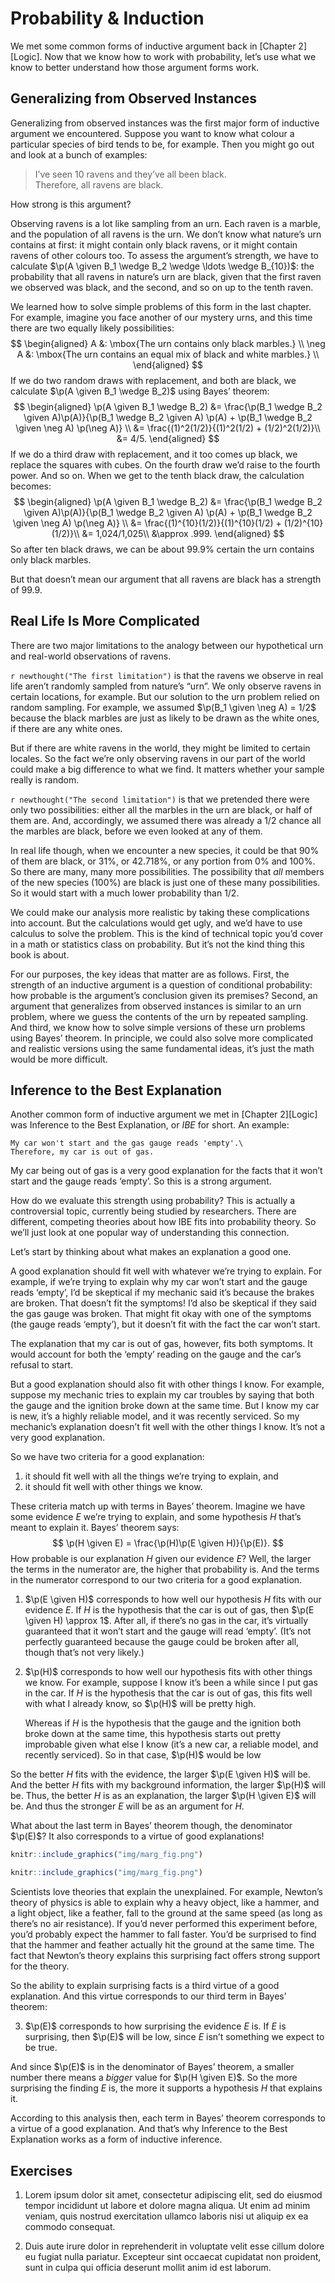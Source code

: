 # Probability & Induction

We met some common forms of inductive argument back in [Chapter 2][Logic]. Now that we know how to work with probability, let's use what we know to better understand how those argument forms work.


## Generalizing from Observed Instances

Generalizing from observed instances was the first major form of inductive argument we encountered. Suppose you want to know what colour a particular species of bird tends to be, for example. Then you might go out and look at a bunch of examples:

> I've seen 10 ravens and they've all been black.\
> Therefore, all ravens are black.

How strong is this argument?

Observing ravens is a lot like sampling from an urn. Each raven is a marble, and the population of all ravens is the urn. We don't know what nature's urn contains at first: it might contain only black ravens, or it might contain ravens of other colours too. To assess the argument's strength, we have to calculate $\p(A \given B_1 \wedge B_2 \wedge \ldots \wedge B_{10})$: the probability that all ravens in nature's urn are black, given that the first raven we observed was black, and the second, and so on up to the tenth raven.

We learned how to solve simple problems of this form in the last chapter. For example, imagine you face another of our mystery urns, and this time there are two equally likely possibilities:
$$
  \begin{aligned}
    A      &: \mbox{The urn contains only black marbles.} \\
    \neg A &: \mbox{The urn contains an equal mix of black and white marbles.} \\
  \end{aligned}
$$
If we do two random draws with replacement, and both are black, we calculate $\p(A \given B_1 \wedge B_2)$ using Bayes' theorem:
$$
  \begin{aligned}
    \p(A \given B_1 \wedge B_2) &= \frac{\p(B_1 \wedge B_2 \given A)\p(A)}{\p(B_1 \wedge B_2 \given A) \p(A) + \p(B_1 \wedge B_2 \given \neg A) \p(\neg A)} \\ 
    &= \frac{(1)^2(1/2)}{(1)^2(1/2) + (1/2)^2(1/2)}\\
    &= 4/5.
  \end{aligned}
$$
If we do a third draw with replacement, and it too comes up black, we replace the squares with cubes. On the fourth draw we'd raise to the fourth power. And so on. When we get to the tenth black draw, the calculation becomes:
$$
  \begin{aligned}
    \p(A \given B_1 \wedge B_2) &= \frac{\p(B_1 \wedge B_2 \given A)\p(A)}{\p(B_1 \wedge B_2 \given A) \p(A) + \p(B_1 \wedge B_2 \given \neg A) \p(\neg A)} \\ 
    &= \frac{(1)^{10}(1/2)}{(1)^{10}(1/2) + (1/2)^{10}(1/2)}\\
    &= 1,024/1,025\\
    &\approx .999.
  \end{aligned}
$$
So after ten black draws, we can be about $99.9\%$ certain the urn contains only black marbles.

But that doesn't mean our argument that all ravens are black has a strength of $99.9%$.


## Real Life Is More Complicated 

There are two major limitations to the analogy between our hypothetical urn  and real-world observations of ravens.

`r newthought("The first limitation")` is that the ravens we observe in real life aren't randomly sampled from nature's "urn". We only observe ravens in certain locations, for example. But our solution to the urn problem relied on random sampling. For example, we assumed $\p(B_1 \given \neg A) = 1/2$ because the black marbles are just as likely to be drawn as the white ones, if there are any white ones.

But if there are white ravens in the world, they might be limited to certain locales. So the fact we're only observing ravens in our part of the world could make a big difference to what we find. It matters whether your sample really is random.

`r newthought("The second limitation")` is that we pretended there were only two possibilities: either all the marbles in the urn are black, or half of them are. And, accordingly, we assumed there was already a 1/2 chance all the marbles are black, before we even looked at any of them.

In real life though, when we encounter a new species, it could be that $90\%$ of them are black, or $31\%$, or $42.718\%$, or any portion from $0\%$ and $100\%$. So there are many, many more possibilities. The possibility that *all* members of the new species ($100\%$) are black is just one of these many possibilities. So it would start with a much lower probability than $1/2$.

We could make our analysis more realistic by taking these complications into account. But the calculations would get ugly, and we'd have to use calculus to solve the problem. This is the kind of technical topic you'd cover in a math or statistics class on probability. But it's not the kind thing this book is about.

For our purposes, the key ideas that matter are as follows. First, the strength of an inductive argument is a question of conditional probability: how probable is the argument's conclusion given its premises? Second, an argument that generalizes from observed instances is similar to an urn problem, where we guess the contents of the urn by repeated sampling. And third, we know how to solve simple versions of these urn problems using Bayes' theorem. In principle, we could also solve more complicated and realistic versions using the same fundamental ideas, it's just the math would be more difficult.


## Inference to the Best Explanation

Another common form of inductive argument we met in [Chapter 2][Logic] was Inference to the Best Explanation, or *IBE* for short. An example:

```block
My car won't start and the gas gauge reads 'empty'.\
Therefore, my car is out of gas.
```

My car being out of gas is a very good explanation for the facts that it won't start and the gauge reads 'empty'. So this is a strong argument.

How do we evaluate this strength using probability? This is actually a controversial topic, currently being studied by researchers. There are different, competing theories about how IBE fits into probability theory. So we'll just look at one popular way of understanding this connection.

Let's start by thinking about what makes an explanation a good one.

A good explanation should fit well with whatever we're trying to explain. For example, if we're trying to explain why my car won't start and the gauge reads 'empty', I'd be skeptical if my mechanic said it's because the brakes are broken. That doesn't fit the symptoms! I'd also be skeptical if they said the gas gauge was broken. That might fit okay with one of the symptoms (the gauge reads 'empty'), but it doesn't fit with the fact the car won't start.

The explanation that my car is out of gas, however, fits both symptoms. It would account for both the 'empty' reading on the gauge and the car's refusal to start.

But a good explanation should also fit with other things I know. For example, suppose my mechanic tries to explain my car troubles by saying that both the gauge and the ignition broke down at the same time. But I know my car is new, it's a highly reliable model, and it was recently serviced. So my mechanic's explanation doesn't fit well with the other things I know. It's not a very good explanation.

So we have two criteria for a good explanation:

1. it should fit well with all the things we're trying to explain, and
2. it should fit well with other things we know.

These criteria match up with terms in Bayes' theorem. Imagine we have some evidence $E$ we're trying to explain, and some hypothesis $H$ that's meant to explain it. Bayes' theorem says:
$$ \p(H \given E) = \frac{\p(H)\p(E \given H)}{\p(E)}. $$
How probable is our explanation $H$ given our evidence $E$? Well, the larger the terms in the numerator are, the higher that probability is. And the terms in the numerator correspond to our two criteria for a good explanation.

1. $\p(E \given H)$ corresponds to how well our hypothesis $H$ fits with our evidence $E$. If $H$ is the hypothesis that the car is out of gas, then $\p(E \given H) \approx 1$. After all, if there's no gas in the car, it's virtually guaranteed that it won't start and the gauge will read 'empty'. (It's not perfectly guaranteed because the gauge could be broken after all, though that's not very likely.)

2. $\p(H)$ corresponds to how well our hypothesis fits with other things we know. For example, suppose I know it's been a while since I put gas in the car. If $H$ is the hypothesis that the car is out of gas, this fits well with what I already know, so $\p(H)$ will be pretty high.

    Whereas if $H$ is the hypothesis that the gauge and the ignition both broke down at the same time, this hypothesis starts out pretty improbable given what else I know (it's a new car, a reliable model, and recently serviced). So in that case, $\p(H)$ would be low

So the better $H$ fits with the evidence, the larger $\p(E \given H)$ will be. And the better $H$ fits with my background information, the larger $\p(H)$ will be. Thus, the better $H$ is as an explanation, the larger $\p(H \given E)$ will be. And thus the stronger $E$ will be as an argument for $H$.

What about the last term in Bayes' theorem though, the denominator $\p(E)$? It also corresponds to a virtue of good explanations!

```r
knitr::include_graphics("img/marg_fig.png")
```

```r
knitr::include_graphics("img/marg_fig.png")
```

Scientists love theories that explain the unexplained. For example, Newton's theory of physics is able to explain why a heavy object, like a hammer, and a light object, like a feather, fall to the ground at the same speed (as long as there's no air resistance). If you'd never performed this experiment before, you'd probably expect the hammer to fall faster. You'd be surprised to find that the hammer and feather actually hit the ground at the same time. The fact that Newton's theory explains this surprising fact offers strong support for the theory.

So the ability to explain surprising facts is a third virtue of a good explanation. And this virtue corresponds to our third term in Bayes' theorem:

3. $\p(E)$ corresponds to how surprising the evidence $E$ is. If $E$ is surprising, then $\p(E)$ will be low, since $E$ isn't something we expect to be true. 

And since $\p(E)$ is in the denominator of Bayes' theorem, a smaller number there means a *bigger* value for $\p(H \given E)$. So the more surprising the finding $E$ is, the more it supports a hypothesis $H$ that explains it.

According to this analysis then, each term in Bayes' theorem corresponds to a virtue of a good explanation. And that's why Inference to the Best Explanation works as a form of inductive inference.


## Exercises

1. Lorem ipsum dolor sit amet, consectetur adipiscing elit, sed do eiusmod tempor incididunt ut labore et dolore magna aliqua. Ut enim ad minim veniam, quis nostrud exercitation ullamco laboris nisi ut aliquip ex ea commodo consequat.

2. Duis aute irure dolor in reprehenderit in voluptate velit esse cillum dolore eu fugiat nulla pariatur. Excepteur sint occaecat cupidatat non proident, sunt in culpa qui officia deserunt mollit anim id est laborum.
